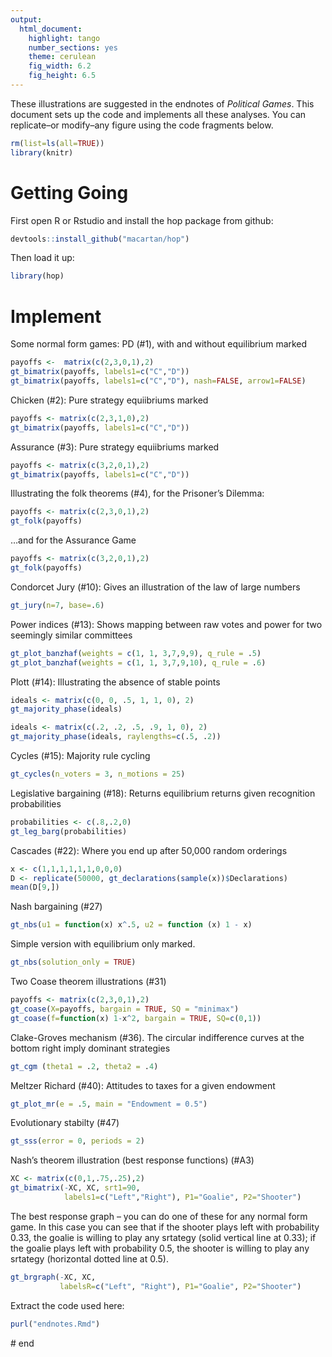 ```yaml
---
output:
  html_document:
    highlight: tango
    number_sections: yes
    theme: cerulean
    fig_width: 6.2
    fig_height: 6.5
---
```


These illustrations are suggested in the endnotes of *Political Games*. This document sets up the code and implements all these analyses. You can replicate--or modify--any figure using the code fragments below.

```r
rm(list=ls(all=TRUE))
library(knitr)
```

# Getting Going  
First open R or Rstudio and install the hop package from github:

```r
devtools::install_github("macartan/hop")
```

Then load it up:
```r
library(hop)
```

# Implement

Some normal form games: PD (#1), with and without equilibrium marked
```r
payoffs <-  matrix(c(2,3,0,1),2)
gt_bimatrix(payoffs, labels1=c("C","D"))
gt_bimatrix(payoffs, labels1=c("C","D"), nash=FALSE, arrow1=FALSE)
```

Chicken (#2): Pure strategy equiibriums marked
```r
payoffs <- matrix(c(2,3,1,0),2)
gt_bimatrix(payoffs, labels1=c("C","D"))
```

Assurance (#3): Pure strategy equiibriums marked
```r
payoffs <- matrix(c(3,2,0,1),2)
gt_bimatrix(payoffs, labels1=c("C","D"))
```

Illustrating the folk theorems (#4), for the Prisoner's Dilemma:
```r
payoffs <- matrix(c(2,3,0,1),2)
gt_folk(payoffs)
```

...and for the Assurance Game
```r
payoffs <- matrix(c(3,2,0,1),2)
gt_folk(payoffs)
```

Condorcet Jury (#10): Gives an illustration of the law of large numbers
```r
gt_jury(n=7, base=.6)
```

Power indices (#13): Shows mapping between raw votes and power for two seemingly similar committees
```r
gt_plot_banzhaf(weights = c(1, 1, 3,7,9,9), q_rule = .5)
gt_plot_banzhaf(weights = c(1, 1, 3,7,9,10), q_rule = .6)
```

Plott (#14): Illustrating the absence of stable points
```r
ideals <- matrix(c(0, 0, .5, 1, 1, 0), 2)
gt_majority_phase(ideals)
```


```r
ideals <- matrix(c(.2, .2, .5, .9, 1, 0), 2)
gt_majority_phase(ideals, raylengths=c(.5, .2))
```

Cycles (#15): Majority rule cycling
```r
gt_cycles(n_voters = 3, n_motions = 25)
```

Legislative bargaining (#18): Returns equilibrium returns given recognition probabilities
```r
probabilities <- c(.8,.2,0)
gt_leg_barg(probabilities)
```

Cascades (#22): Where you end up after 50,000 random orderings
```r
x <- c(1,1,1,1,1,1,0,0,0)
D <- replicate(50000, gt_declarations(sample(x))$Declarations)
mean(D[9,])
```

Nash bargaining (#27)
```r
gt_nbs(u1 = function(x) x^.5, u2 = function (x) 1 - x)
```

Simple version with equilibrium only marked. 
```r
gt_nbs(solution_only = TRUE)
```

Two Coase theorem illustrations (#31)
```r
payoffs <- matrix(c(2,3,0,1),2)
gt_coase(X=payoffs, bargain = TRUE, SQ = "minimax")
gt_coase(f=function(x) 1-x^2, bargain = TRUE, SQ=c(0,1))
```

Clake-Groves mechanism (#36). The circular indifference curves at the bottom right imply dominant strategies
```r
gt_cgm (theta1 = .2, theta2 = .4)
```

Meltzer Richard (#40): Attitudes to taxes for a given endowment
```r
gt_plot_mr(e = .5, main = "Endowment = 0.5")
```

Evolutionary stabilty (#47)
```r
gt_sss(error = 0, periods = 2)
```

Nash's theorem illustration (best response functions) (#A3)
```r
XC <- matrix(c(0,1,.75,.25),2)
gt_bimatrix(-XC, XC, srt1=90,
            labels1=c("Left","Right"), P1="Goalie", P2="Shooter")
```

The best response graph -- you can do one of these for any normal form game. In this case you can see that if the shooter plays left with probability 0.33, the goalie is willing to play any srtategy (solid vertical line at 0.33); if the goalie plays left with probability 0.5, the shooter is willing to play any srtategy (horizontal dotted line at 0.5).

```r
gt_brgraph(-XC, XC,
           labelsR=c("Left", "Right"), P1="Goalie", P2="Shooter")
```

Extract the code used here:
```r
purl("endnotes.Rmd")
```

\# end
